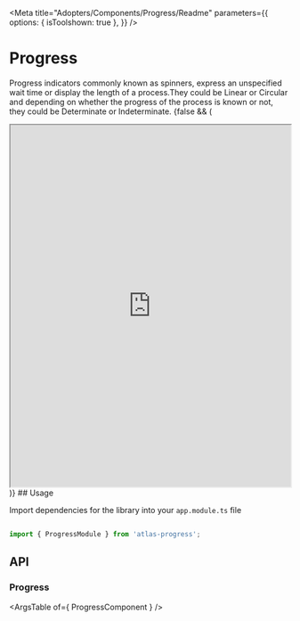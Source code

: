 

<Meta title="Adopters/Components/Progress/Readme" 
parameters={{
    options: {
      isToolshown: true
    },
  }}
/>

# Progress

Progress indicators commonly known as spinners, express an unspecified wait time or display the length of a process.They could be Linear or Circular and depending on whether the progress of the process is known or not,  they could be Determinate or Indeterminate.
{false && (
<iframe
    src='https://www.figma.com/embed?embed_host=share&url=https%3A%2F%2Fwww.figma.com%2Ffile%2F25WIADfxPqQg0L5makzunt%2FProgress---Foundations-0.0.2-Components-Documentation%3Fnode-id%3D13956%253A4200' 
    allowFullScreen="true"
    width='100%'
    height='650px'
    style={{border: 'none'}}
></iframe>
)}
## Usage

Import dependencies for the library into your ```app.module.ts``` file

```ts

import { ProgressModule } from 'atlas-progress';

```

## API

### Progress

<ArgsTable of={ ProgressComponent } />
